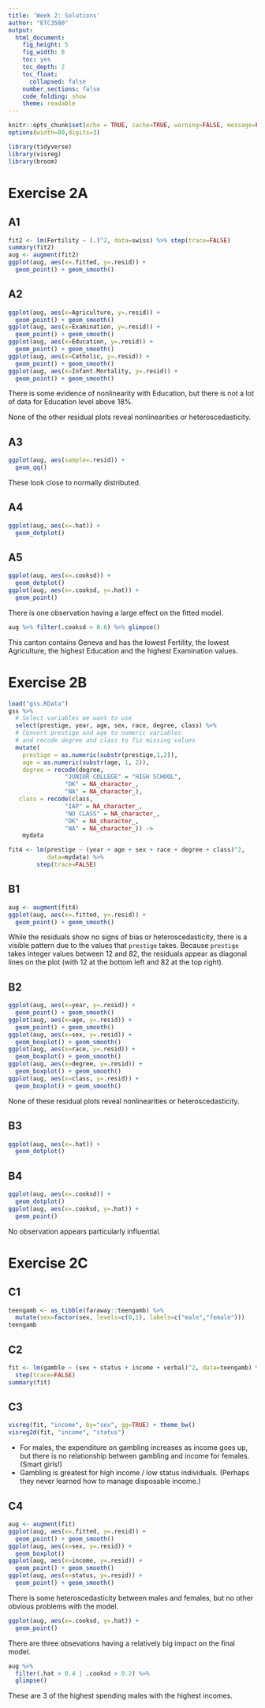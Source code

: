 ```yaml
---
title: 'Week 2: Solutions'
author: "ETC3580"
output:
  html_document:
    fig_height: 5
    fig_width: 8
    toc: yes
    toc_depth: 2
    toc_float:
      collapsed: false
    number_sections: false
    code_folding: show
    theme: readable
---
```


```r
knitr::opts_chunk$set(echo = TRUE, cache=TRUE, warning=FALSE, message=FALSE)
options(width=80,digits=3)
```

```r
library(tidyverse)
library(visreg)
library(broom)
```

# Exercise 2A

## A1

```r
fit2 <- lm(Fertility ~ (.)^2, data=swiss) %>% step(trace=FALSE)
summary(fit2)
aug <- augment(fit2)
ggplot(aug, aes(x=.fitted, y=.resid)) +
  geom_point() + geom_smooth()
```

## A2

```r
ggplot(aug, aes(x=Agriculture, y=.resid)) +
  geom_point() + geom_smooth()
ggplot(aug, aes(x=Examination, y=.resid)) +
  geom_point() + geom_smooth()
ggplot(aug, aes(x=Education, y=.resid)) +
  geom_point() + geom_smooth()
ggplot(aug, aes(x=Catholic, y=.resid)) +
  geom_point() + geom_smooth()
ggplot(aug, aes(x=Infant.Mortality, y=.resid)) +
  geom_point() + geom_smooth()
```

There is some evidence of nonlinearity with Education, but there is not a lot of data for Education level above 18%.

None of the other residual plots reveal nonlinearities or heteroscedasticity.

## A3

```r
ggplot(aug, aes(sample=.resid)) +
  geom_qq()
```

These look close to normally distributed.

## A4

```r
ggplot(aug, aes(x=.hat)) +
  geom_dotplot()
```


## A5

```r
ggplot(aug, aes(x=.cooksd)) +
  geom_dotplot()
ggplot(aug, aes(x=.cooksd, y=.hat)) +
  geom_point()
```

There is one observation having a large effect on the fitted model.

```r
aug %>% filter(.cooksd > 0.6) %>% glimpse()
```

This canton contains Geneva and has the lowest Fertility, the lowest Agriculture, the highest Education and the highest Examination values.

# Exercise 2B

```r
load("gss.RData")
gss %>%
  # Select variables we want to use
  select(prestige, year, age, sex, race, degree, class) %>%
  # Convert prestige and age to numeric variables
  # and recode degree and class to fix missing values
  mutate(
    prestige = as.numeric(substr(prestige,1,2)),
    age = as.numeric(substr(age, 1, 2)),
    degree = recode(degree,
                "JUNIOR COLLEGE" = "HIGH SCHOOL",
                "DK" = NA_character_,
                "NA" = NA_character_),
   class = recode(class,
                "IAP" = NA_character_,
                "NO CLASS" = NA_character_,
                "DK" = NA_character_,
                "NA" = NA_character_)) ->
    mydata

fit4 <- lm(prestige ~ (year + age + sex + race + degree + class)^2,
           data=mydata) %>%
        step(trace=FALSE)
```

## B1

```r
aug <- augment(fit4)
ggplot(aug, aes(x=.fitted, y=.resid)) +
  geom_point() + geom_smooth()
```

While the residuals show no signs of bias or heteroscedasticity, there is a visible pattern due to the values that `prestige` takes. Because `prestige` takes integer values between 12 and 82, the residuals appear as diagonal lines on the plot (with 12 at the bottom left and 82 at the top right).

## B2

```r
ggplot(aug, aes(x=year, y=.resid)) +
  geom_point() + geom_smooth()
ggplot(aug, aes(x=age, y=.resid)) +
  geom_point() + geom_smooth()
ggplot(aug, aes(x=sex, y=.resid)) +
  geom_boxplot() + geom_smooth()
ggplot(aug, aes(x=race, y=.resid)) +
  geom_boxplot() + geom_smooth()
ggplot(aug, aes(x=degree, y=.resid)) +
  geom_boxplot() + geom_smooth()
ggplot(aug, aes(x=class, y=.resid)) +
  geom_boxplot() + geom_smooth()
```

None of these residual plots reveal nonlinearities or heteroscedasticity.

## B3

```r
ggplot(aug, aes(x=.hat)) +
  geom_dotplot()
```


## B4

```r
ggplot(aug, aes(x=.cooksd)) +
  geom_dotplot()
ggplot(aug, aes(x=.cooksd, y=.hat)) +
  geom_point()
```

No observation appears particularly influential.


# Exercise 2C

## C1

```r
teengamb <- as_tibble(faraway::teengamb) %>%
  mutate(sex=factor(sex, levels=c(0,1), labels=c("male","female")))
teengamb
```

## C2

```r
fit <- lm(gamble ~ (sex + status + income + verbal)^2, data=teengamb) %>%
  step(trace=FALSE)
summary(fit)
```

## C3

```r
visreg(fit, "income", by="sex", gg=TRUE) + theme_bw()
visreg2d(fit, "income", "status")
```

  * For males, the expenditure on gambling increases as income goes up, but there is no relationship between gambling and income for females. (Smart girls!)
  * Gambling is greatest for high income / low status individuals. (Perhaps they never learned how to manage disposable income.)

## C4

```r
aug <- augment(fit)
ggplot(aug, aes(x=.fitted, y=.resid)) +
  geom_point() + geom_smooth()
ggplot(aug, aes(x=sex, y=.resid)) +
  geom_boxplot()
ggplot(aug, aes(x=income, y=.resid)) +
  geom_point() + geom_smooth()
ggplot(aug, aes(x=status, y=.resid)) +
  geom_point() + geom_smooth()
```

There is some heteroscedasticity between males and females, but no other obvious problems with the model.

```r
ggplot(aug, aes(x=.cooksd, y=.hat)) +
  geom_point()
```

There are three obsevations having a relatively big impact on the final model.

```r
aug %>%
  filter(.hat > 0.4 | .cooksd > 0.2) %>%
  glimpse()
```

These are 3 of the highest spending males with the highest incomes.
